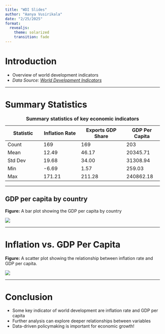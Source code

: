 ```yaml
---
title: "WDI Slides"
author: "Aanya Vusirikala"
date: "2/25/2025"
format: 
  revealjs:
    theme: solarized
    transition: fade
---
```


# Introduction

- Overview of world development indicators
- *Data Source: [World Development Indicators](https://github.com/danilofreire/qtm350/blob/main/assignments/wdi.csv)*


---

# Summary Statistics

: **Summary statistics of key economic indicators**

| Statistic       | Inflation Rate | Exports GDP Share | GDP Per Capita |
|---------------|----------------|-------------------|---------------|
| Count         | 169            | 169               | 203           |
| Mean          | 12.49          | 46.17             | 20345.71      |
| Std Dev       | 19.68          | 34.00             | 31308.94      |
| Min           | -6.69          | 1.57              | 259.03        |
| Max           | 171.21         | 211.28            | 240862.18     |

---

## GDP per capita by country

**Figure:** A bar plot showing the GDP per capita by country

![](slides_files/figure-revealjs/cell-2-output-1.png)



---

# Inflation vs. GDP Per Capita

**Figure:** A scatter plot showing the relationship between inflation rate and GDP per capita.

![](slides_files/figure-revealjs/cell-3-output-1.png)


---


# Conclusion

- Some key indicator of world development are inflation rate and GDP per capita
- Further analysis can explore deeper relationships between variables
- Data-driven policymaking is important for economic growth!
